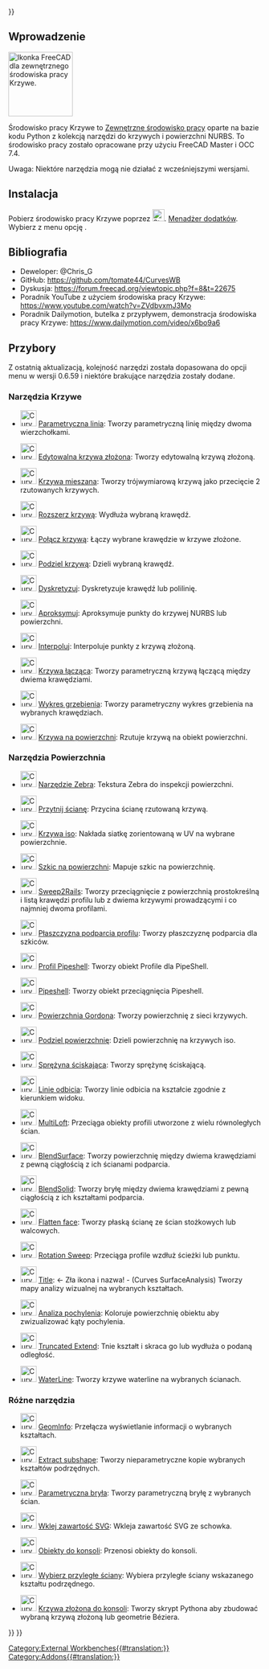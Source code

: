 <languages/>
{{UnfinishedDocu{{#translation:}}}}


<span id="Introduction"></span>
==Wprowadzenie==

[[Image:Curves_workbench_icon.svg|thumb|128px|Ikonka FreeCAD dla zewnętrznego środowiska pracy Krzywe.]]
{{TOCright}}

Środowisko pracy Krzywe to [[External_workbenches/pl|Zewnętrzne środowisko pracy]] oparte na bazie kodu Python z kolekcją narzędzi do krzywych i powierzchni NURBS. To środowisko pracy zostało opracowane przy użyciu FreeCAD Master i OCC 7.4.

Uwaga: Niektóre narzędzia mogą nie działać z wcześniejszymi wersjami.

<span id="Installation"></span>
==Instalacja==

Pobierz środowisko pracy Krzywe poprzez [[Image:Std_AddonMgr.svg|24px|link=Std_AddonMgr/pl]]. [[Std_AddonMgr/pl|Menadżer dodatków]]. Wybierz z menu opcję {{MenuCommand|Przybory → Menadżer dodatków}}.

<span id="References"></span>
==Bibliografia==

* Deweloper: @Chris_G
* GitHub: https://github.com/tomate44/CurvesWB
* Dyskusja: https://forum.freecad.org/viewtopic.php?f=8&t=22675
* Poradnik YouTube z użyciem środowiska pracy Krzywe: https://www.youtube.com/watch?v=ZVdbvxmJ3Mo
* Poradnik Dailymotion, butelka z przypływem, demonstracja środowiska pracy Krzywe: https://www.dailymotion.com/video/x6bo9a6

<span id="Tools"></span>
==Przybory==

Z ostatnią aktualizacją, kolejność narzędzi została dopasowana do opcji menu w wersji 0.6.59 i niektóre brakujące narzędzia zostały dodane.

<span id="Curve_tools"></span>
===Narzędzia Krzywe===

* [[Image:Curves_Line.svg|32px]] [[Curves_Line/pl|Parametryczna linia]]: Tworzy parametryczną linię między dwoma wierzchołkami.

* [[Image:Curves_EditableSpline.svg|32px]] [[Curves_EditableSpline/pl|Edytowalna krzywa złożona]]: Tworzy edytowalną krzywą złożoną.

* [[Image:Curves_MixedCurve.svg|32px]] [[Curves_MixedCurve/pl|Krzywa mieszana]]: Tworzy trójwymiarową krzywą jako przecięcie 2 rzutowanych krzywych.

* [[Image:Curves_ExtendCurve.svg|32px]] [[Curves_ExtendCurve/pl|Rozszerz krzywą]]: Wydłuża wybraną krawędź.

* [[Image:Curves_JoinCurve.svg|32px]] [[Curves_JoinCurve/pl|Połącz krzywą]]: Łączy wybrane krawędzie w krzywe złożone.

* [[Image:Curves_SplitCurve.svg|32px]] [[Curves_SplitCurve/pl|Podziel krzywą]]: Dzieli wybraną krawędź.

* [[Image:Curves_Discretize.svg|32px]] [[Curves_Discretize/pl|Dyskretyzuj]]: Dyskretyzuje krawędź lub polilinię.

* [[Image:Curves_Approximate.svg|32px]] [[Curves_Approximate/pl|Aproksymuj]]: Aproksymuje punkty do krzywej NURBS lub powierzchni.

* [[Image:Curves_Interpolate.svg|32px]] [[Curves_Interpolate/pl|Interpoluj]]: Interpoluje punkty z krzywą złożoną.

* [[Image:Curves_ParametricBlendCurve.svg|32px]] [[Curves_ParametricBlendCurve/pl|Krzywa łącząca]]: Tworzy parametryczną krzywą łączącą między dwiema krawędziami.

* [[Image:Curves_ParametricComb.svg|32px]] [[Curves_ParametricComb/pl|Wykres grzebienia]]: Tworzy parametryczny wykres grzebienia na wybranych krawędziach.

* [[Image:Curves_CurveOnSurface.svg|32px]] [[Curves_CurveOnSurface/pl|Krzywa na powierzchni]]: Rzutuje krzywą na obiekt powierzchni.

<span id="Surface_tools"></span>
===Narzędzia Powierzchnia===

* [[Image:Curves_ZebraTool.svg|32px]] [[Curves_ZebraTool/pl|Narzędzie Zebra]]: Tekstura Zebra do inspekcji powierzchni.

* [[Image:Curves_TrimFace.svg|32px]] [[Curves_TrimFace/pl|Przytnij ścianę]]: Przycina ścianę rzutowaną krzywą.

* [[Image:Curves_IsoCurve.svg|32px]] [[Curves_IsoCurve/pl|Krzywa iso]]: Nakłada siatkę zorientowaną w UV na wybrane powierzchnie.

* [[Image:Curves_SketchOnSurface.svg|32px]] [[Curves_SketchOnSurface/pl|Szkic na powierzchni]]: Mapuje szkic na powierzchnię.

* [[Image:Curves_Sweep2Rails.svg|32px]] [[Curves_Sweep2Rails/pl|Sweep2Rails]]: Tworzy przeciągnięcie z powierzchnią prostokreślną i listą krawędzi profilu lub z dwiema krzywymi prowadzącymi i co najmniej dwoma profilami. 

* [[Image:Curves_ProfileSupport.svg|32px]] [[Curves_ProfileSupport/pl|Płaszczyzna podparcia profilu]]: Tworzy płaszczyznę podparcia dla szkiców.

* [[Image:Curves_PipeshellProfile.svg|32px]] [[Curves_PipeshellProfile/pl|Profil Pipeshell]]: Tworzy obiekt Profile dla PipeShell.

* [[Image:Curves_Pipeshell.svg|32px]] [[Curves_Pipeshell/pl|Pipeshell]]: Tworzy obiekt przeciągnięcia Pipeshell.

* [[Image:Curves_GordonSurface.svg|32px]] [[Curves_GordonSurface/pl|Powierzchnia Gordona]]: Tworzy powierzchnię z sieci krzywych.

* [[Image:Curves_SegmentSurface.svg|32px]] [[Curves_SegmentSurface/pl|Podziel powierzchnię]]: Dzieli powierzchnię na krzywych iso.

* [[Image:Curves_CompressionSpring.svg|32px]] [[Curves_CompressionSpring/pl|Sprężyna ściskająca]]: Tworzy sprężynę ściskającą.

* [[Image:Curves_ReflectLines.svg|32px]] [[Curves_ReflectLines/pl|Linie odbicia]]: Tworzy linie odbicia na kształcie zgodnie z kierunkiem widoku.

* [[Image:Curves_MultiLoft.svg|32px]] [[Curves_MultiLoft/pl|MultiLoft]]: Przeciąga obiekty profili utworzone z wielu równoległych ścian.

* [[Image:Curves_BlendSurf2.svg|32px]] [[Curves_BlendSurf2/pl|BlendSurface]]: Tworzy powierzchnię między dwiema krawędziami z pewną ciągłością z ich ścianami podparcia.

* [[Image:Curves_BlendSolid.svg|32px]] [[Curves_BlendSolid/pl|BlendSolid]]: Tworzy bryłę między dwiema krawędziami z pewną ciągłością z ich kształtami podparcia.

* [[Image:Curves_FlattenFace.svg|32px]] [[Curves_FlattenFace/pl|Flatten face]]: Tworzy płaską ścianę ze ścian stożkowych lub walcowych.

* [[Image:Curves_RotationSweep.svg|32px]] [[Curves_RotationSweep/pl|Rotation Sweep]]: Przeciąga profile wzdłuż ścieżki lub punktu.

<div class="mw-translate-fuzzy">
* [[Image:Curves_ZebraTool.svg|32px]] [[Curves_SurfaceAnalysis/pl|Title]]: <- Zła ikona i nazwa! - (Curves SurfaceAnalysis) Tworzy mapy analizy wizualnej na wybranych kształtach.
</div>

* [[Image:Curves_DraftAnalysis.svg|32px]] [[Curves_DraftAnalysis/pl|Analiza pochylenia]]: Koloruje powierzchnię obiektu aby zwizualizować kąty pochylenia.

* [[Image:Curves_TruncateExtend.svg|32px]] [[Curves_TruncateExtend/pl|Truncated Extend]]: Tnie kształt i skraca go lub wydłuża o podaną odległość.

* [[Image:Curves_WaterlineCurves.svg|32px]] [[Curves_WaterlineCurves/pl|WaterLine]]: Tworzy krzywe waterline na wybranych ścianach.

<span id="Miscellaneous_tools"></span>
===Różne narzędzia===

* [[Image:Curves_GeomInfo.svg|32px]] [[Curves_GeomInfo/pl|GeomInfo]]: Przełącza wyświetlanie informacji o wybranych kształtach.

* [[Image:Curves_ExtractSubshape.svg|32px]] [[Curves_ExtractSubshape/pl|Extract subshape]]: Tworzy nieparametryczne kopie wybranych kształtów podrzędnych.

* [[Image:Curves_ParametricSolid.svg|32px]] [[Curves_ParametricSolid/pl|Parametryczna bryła]]: Tworzy parametryczną bryłę z wybranych ścian.

* [[Image:Curves_PasteSVG.svg|32px]] [[Curves_PasteSVG/pl|Wklej zawartość SVG]]: Wkleja zawartość SVG ze schowka.

* [[Image:Curves_ToConsole.svg|32px]] [[Curves_ToConsole/pl|Obiekty do konsoli]]: Przenosi obiekty do konsoli.

* [[Image:Curves_AdjacentFaces.svg|32px]] [[Curves_AdjacentFaces/pl|Wybierz przyległe ściany]]: Wybiera przyległe ściany wskazanego kształtu podrzędnego.

* [[Image:Curves_BSplineToConsole.svg|32px]] [[Curves_BSplineToConsole/pl|Krzywa złożona do konsoli]]: Tworzy skrypt Pythona aby zbudować wybraną krzywą złożoną lub geometrie Béziera.


{{Curves Tools navi{{#translation:}}}}
{{Userdocnavi{{#translation:}}}}
[[Category:External Workbenches{{#translation:}}]]
[[Category:Addons{{#translation:}}]]